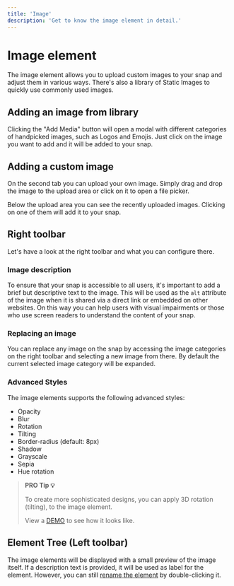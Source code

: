 ```yaml
---
title: 'Image'
description: 'Get to know the image element in detail.'
---
```


# Image element

The image element allows you to upload custom images to your snap and adjust them in various ways. There's also a library of Static Images to quickly use commonly used images.

## Adding an image from library

Clicking the "Add Media" button will open a modal with different categories of handpicked images, such as Logos and Emojis.
Just click on the image you want to add and it will be added to your snap.

<Box mx="auto" maxW="600px">
  <NextImage
    src="/images/docs/editor/elements/image/static-images-tab-content.png"
    alt="Static images tab content"
    width={1818}
    height={804}
    quality={50}
  />
</Box>

## Adding a custom image

On the second tab you can upload your own image. Simply drag and drop the image to the upload area or click on it to open a file picker.

<Box mx="auto" maxW="600px">
  <NextImage
    src="/images/docs/editor/elements/image/upload-area.png"
    alt="Image upload area"
    width={1824}
    height={696}
    quality={50}
  />
</Box>

Below the upload area you can see the recently uploaded images. Clicking on one of them will add it to your snap.

## Right toolbar

Let's have a look at the right toolbar and what you can configure there.

### Image description

To ensure that your snap is accessible to all users, it's important to add a brief but descriptive text to the image.
This will be used as the `alt` attribute of the image when it is shared via a direct link or embedded on other websites.
On this way you can help users with visual impairments or those who use screen readers to understand the content of your snap.

### Replacing an image

You can replace any image on the snap by accessing the image categories on the right toolbar and selecting a new image from there.
By default the current selected image category will be expanded.

### Advanced Styles

The image elements supports the following advanced styles:

- Opacity
- Blur
- Rotation
- Tilting
- Border-radius (default: 8px)
- Shadow
- Grayscale
- Sepia
- Hue rotation

> **PRO Tip 💡**
>
> To create more sophisticated designs, you can apply 3D rotation (tilting), to the image element.
>
> View a [DEMO](https://snappify.com/view/842585aa-6f7c-49a7-8c58-494d40d1127c) to see how it looks like.

## Element Tree (Left toolbar)

The image elements will be displayed with a small preview of the image itself.
If a description text is provided, it will be used as label for the element.
However, you can still [rename the element](/docs/editor/element-tree#rename-elements) by double-clicking it.

<Box borderX="1px" mx="auto" maxW="300px">
  <NextImage
    src="/images/docs/editor/elements/image/element-tree-view.png"
    alt="Element tree view"
    width={406}
    height={286}
    quality={80}
  />
</Box>
